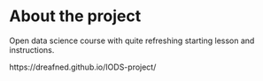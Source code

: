 
# About the project

Open data science course with quite refreshing starting lesson and instructions.

https://dreafned.github.io/IODS-project/
